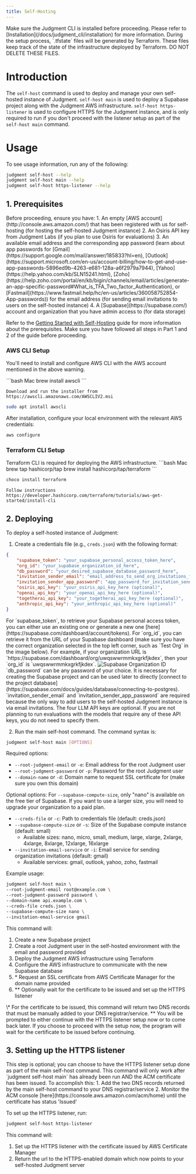 ```yaml
---
title: Self-Hosting
---
```


<Warning>
Make sure the Judgment CLI is installed before proceeding. Please refer to [Installation](/docs/judgment_cli/installation) for more information.
</Warning>

<Warning>
During the setup process, `.tfstate` files will be generated by Terraform. These files keep track of the state of the infrastructure deployed by Terraform. DO NOT DELETE THESE FILES.
</Warning>

# Introduction

The `self-host` command is used to deploy and manage your own self-hosted instance of Judgment. `self-host main` is used to deploy a Supabase project along with the Judgment AWS infrastructure. `self-host https-listener` is used to configure HTTPS for the Judgment instance, and is only required to run if you don't proceed with the listener setup as part of the `self-host main` command.

# Usage

To see usage information, run any of the following:
```bash
judgment self-host --help
judgment self-host main --help
judgment self-host https-listener --help
```

## 1. Prerequisites

<Warning>
Before proceeding, ensure you have:
1. An empty [AWS account](http://console.aws.amazon.com/) that has been registered with us for self-hosting (for hosting the self-hosted Judgment instance)
2. An Osiris API key from Judgment Labs (if you plan to use Osiris for evaluations)
3. An available email address and the corresponding app password (learn about app passwords for [Gmail](https://support.google.com/mail/answer/185833?hl=en), [Outlook](https://support.microsoft.com/en-us/account-billing/how-to-get-and-use-app-passwords-5896ed9b-4263-e681-128a-a6f2979a7944), [Yahoo](https://help.yahoo.com/kb/SLN15241.html), [Zoho](https://help.zoho.com/portal/en/kb/bigin/channels/email/articles/generate-an-app-specific-password#What_is_TFA_Two_factor_Authentication), or [Fastmail](https://www.fastmail.help/hc/en-us/articles/360058752854-App-passwords)) for the email address (for sending email invitations to users on the self-hosted instance)
4. A [Supabase](https://supabase.com/) account and organization that you have admin access to (for data storage)

Refer to the [Getting Started with Self-Hosting](/self_hosting/get_started) guide for more information about the prerequisites. Make sure you have followed all steps in Part 1 and 2 of the guide before proceeding.
</Warning>

### AWS CLI Setup

You'll need to install and configure AWS CLI with the AWS account mentioned in the above warning.

<CodeGroup>
```bash Mac
brew install awscli
```

```text Windows
Download and run the installer from https://awscli.amazonaws.com/AWSCLIV2.msi
```

```bash Linux
sudo apt install awscli
```
</CodeGroup>

After installation, configure your local environment with the relevant AWS credentials:
```bash
aws configure
```

### Terraform CLI Setup

<Note>
Terraform CLI is required for deploying the AWS infrastructure.
</Note>

<CodeGroup>
```bash Mac
brew tap hashicorp/tap
brew install hashicorp/tap/terraform
```

```bash Windows
choco install terraform
```

```text Linux
Follow instructions https://developer.hashicorp.com/terraform/tutorials/aws-get-started/install-cli
```
</CodeGroup>

## 2. Deploying

To deploy a self-hosted instance of Judgment:

1. Create a credentials file (e.g., `creds.json`) with the following format:
```json
{
    "supabase_token": "your_supabase_personal_access_token_here",
    "org_id": "your_supabase_organization_id_here",
    "db_password": "your_desired_supabase_database_password_here",
    "invitation_sender_email": "email_address_to_send_org_invitations_from",
    "invitation_sender_app_password": "app_password_for_invitation_sender_email",
    "osiris_api_key": "your_osiris_api_key_here (optional)",
    "openai_api_key": "your_openai_api_key_here (optional)",
    "togetherai_api_key": "your_togetherai_api_key_here (optional)",
    "anthropic_api_key": "your_anthropic_api_key_here (optional)"
}
```
<Note>
For `supabase_token`, to retrieve your Supabase personal access token, you can either use an existing one or generate a new one [here](https://supabase.com/dashboard/account/tokens).
</Note>

<Note>
For `org_id`, you can retrieve it from the URL of your Supabase dashboard (make sure you have the correct organization selected in the top left corner, such as `Test Org` in the image below). For example, if your organization URL is `https://supabase.com/dashboard/org/uwqswwrmmkxgrkfjkdex`, then your `org_id` is `uwqswwrmmkxgrkfjkdex`.
<img src="/judgment_cli/supabase-org-id.png" alt="Supabase Organization ID" />
</Note>

<Note>
`db_password` can be any password of your choice. It is necessary for creating the Supabase project and can be used later to directly [connect to the project database](https://supabase.com/docs/guides/database/connecting-to-postgres).
</Note>

<Note>
    `invitation_sender_email` and `invitation_sender_app_password` are required because the only way to add users to the self-hosted Judgment instance is via email invitations.
</Note>

<Tip>
The four LLM API keys are optional. If you are not planning to run evaluations with the models that require any of these API keys, you do not need to specify them.
</Tip>

2. Run the main self-host command. The command syntax is:
```bash
judgment self-host main [OPTIONS]
```

Required options:
- `--root-judgment-email` or `-e`: Email address for the root Judgment user
- `--root-judgment-password` or `-p`: Password for the root Judgment user
- `--domain-name` or `-d`: Domain name to request SSL certificate for (make sure you own this domain)

Optional options:
<Warning>
For `--supabase-compute-size`, only "nano" is available on the free tier of Supabase. If you want to use a larger size, you will need to upgrade your organization to a paid plan.
</Warning>
- `--creds-file` or `-c`: Path to credentials file (default: creds.json)
- `--supabase-compute-size` or `-s`: Size of the Supabase compute instance (default: small)
  - Available sizes: nano, micro, small, medium, large, xlarge, 2xlarge, 4xlarge, 8xlarge, 12xlarge, 16xlarge
- `--invitation-email-service` or `-i`: Email service for sending organization invitations (default: gmail)
  - Available services: gmail, outlook, yahoo, zoho, fastmail

Example usage:
```bash
judgment self-host main \
--root-judgment-email root@example.com \
--root-judgment-password password \
--domain-name api.example.com \
--creds-file creds.json \
--supabase-compute-size nano \
--invitation-email-service gmail
```


This command will:
1. Create a new Supabase project
2. Create a root Judgment user in the self-hosted environment with the email and password provided
3. Deploy the Judgment AWS infrastructure using Terraform
4. Configure the AWS infrastructure to communicate with the new Supabase database
5. \* Request an SSL certificate from AWS Certificate Manager for the domain name provided
6. ** Optionally wait for the certificate to be issued and set up the HTTPS listener

<Tip>
\* For the certificate to be issued, this command will return two DNS records that must be manually added to your DNS registrar/service.
</Tip>

<Tip>
** You will be prompted to either continue with the HTTPS listener setup now or to come back later. If you choose to proceed with the setup now, the program will wait for the certificate to be issued before continuing.
</Tip>

## 3. Setting up the HTTPS listener

<Note>
This step is optional; you can choose to have the HTTPS listener setup done as part of the main self-host command.
</Note>

<Warning>
This command will only work after `judgment self-host main` has already been run AND the ACM certificate has been issued. To accomplish this:
1. Add the two DNS records returned by the main self-host command to your DNS registrar/service
2. Monitor the ACM console [here](https://console.aws.amazon.com/acm/home) until the certificate has status 'Issued'
</Warning>

To set up the HTTPS listener, run:
```bash
judgment self-host https-listener
```

This command will:
1. Set up the HTTPS listener with the certificate issued by AWS Certificate Manager
2. Return the url to the HTTPS-enabled domain which now points to your self-hosted Judgment server